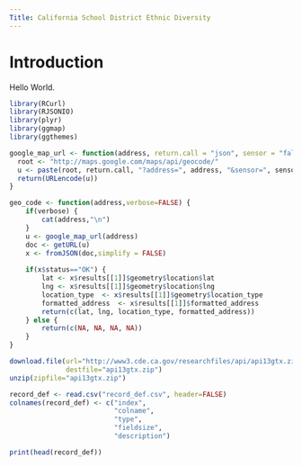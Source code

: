 ```yaml
---
Title: California School District Ethnic Diversity
---
```

# Introduction

Hello World.

```r
library(RCurl)
library(RJSONIO)
library(plyr)
library(ggmap)
library(ggthemes)

google_map_url <- function(address, return.call = "json", sensor = "false") {
  root <- "http://maps.google.com/maps/api/geocode/"
  u <- paste(root, return.call, "?address=", address, "&sensor=", sensor, sep = "")
  return(URLencode(u))
}

geo_code <- function(address,verbose=FALSE) {
    if(verbose) {
        cat(address,"\n")
    }
    u <- google_map_url(address)
    doc <- getURL(u)
    x <- fromJSON(doc,simplify = FALSE)
    
    if(x$status=="OK") {
        lat <- x$results[[1]]$geometry$location$lat
        lng <- x$results[[1]]$geometry$location$lng
        location_type  <- x$results[[1]]$geometry$location_type
        formatted_address  <- x$results[[1]]$formatted_address
        return(c(lat, lng, location_type, formatted_address))
    } else {
        return(c(NA, NA, NA, NA))
    }
}

download.file(url="http://www3.cde.ca.gov/researchfiles/api/api13gtx.zip",
              destfile="api13gtx.zip")
unzip(zipfile="api13gtx.zip")

record_def <- read.csv("record_def.csv", header=FALSE)
colnames(record_def) <- c("index",
                          "colname",
                          "type",
                          "fieldsize",
                          "description")

print(head(record_def))

```


